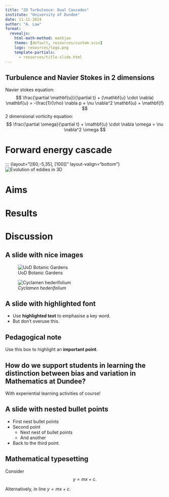 ```yaml
---
title: "2D Turbulence: Dual Cascades"
institute: "University of Dundee"
date: 11-11-2024
author: "A. Law"
format: 
  revealjs:
    html-math-method: mathjax
    theme: [default, resources/custom.scss]
    logo: resources/logo.png
    template-partials:
      - resources/title-slide.html
---
```




## Turbulence and Navier Stokes in 2 dimensions

  Navier stokes equation:
  $$
  \frac{\partial \mathbf{u}}{\partial t} + (\mathbf{u} \cdot \nabla) \mathbf{u} = -\frac{1}{\rho} \nabla p + \nu \nabla^2 \mathbf{u} + \mathbf{f}
  $$
  2 dimensional vorticity equation:
  $$
  \frac{\partial \omega}{\partial t} + \mathbf{u} \cdot \nabla \omega = \nu \nabla^2 \omega
  $$

# Forward energy cascade
::: {layout="[[60,-5,35], [100]]" layout-valign="bottom"}
![Evolution of eddies in 3D](Forward_cascade.jpg){fig-alt="diagram displaying the evolution of eddies in a 3 dimensional systems as the energy cascades from large to small scales."}

# Aims

# Results

# Discussion


## A slide with nice images 

::: {layout="[[60,-5,35], [100]]" layout-valign="bottom"}
![UoD Botanic Gardens](images/map.001.jpeg){fig-alt="Map of the University of Dundee Botanic Gardens indicating the location of cyclamen hederifolium."}

![*Cyclamen hederifolium*](images/flower-pink.jpg){fig-alt="Collection of pink cyclamen hederifolium."}

:::



## A slide with highlighted font

- Use **highlighted text** to emphasise a key word.
- But don't overuse this.

:::{.callout-caution}
## Pedagogical note

Use this box to highlight an **important point**.
:::

## How do we support students in learning the distinction between bias and variation in Mathematics at Dundee? {.center}

With experiential learning activities of course!

## A slide with nested bullet points

-   First nest bullet points
-   Second point
    -   Next nest of bullet points
    -   And another
-   Back to the third point

## Mathematical typesetting

Consider
$$
y=mx+c.
$$

Alternatively, in line $y=mx+c$.



